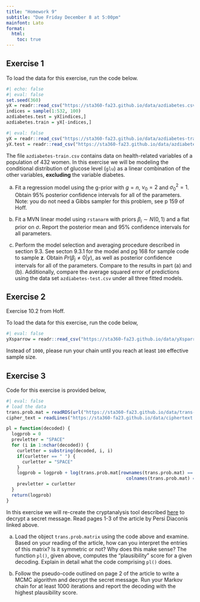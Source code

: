 ```yaml
---
title: "Homework 9"
subtitle: "Due Friday December 8 at 5:00pm"
mainfont: Lato
format: 
  html:
    toc: true
---
```


## Exercise 1

To load the data for this exercise, run the code below.

```r
#| echo: false
#| eval: false
set.seed(360)
yX = readr::read_csv("https://sta360-fa23.github.io/data/azdiabetes.csv")
indices = sample(1:532, 100)
azdiabetes.test = yX[indices,]
azdiabetes.train = yX[-indices,]
```


```r
#| eval: false
yX = readr::read_csv("https://sta360-fa23.github.io/data/azdiabetes-train.csv")
yX.test = readr::read_csv("https://sta360-fa23.github.io/data/azdiabetes-test.csv")
```

The file `azdiabetes-train.csv` contains data on health-related variables of a population of 432 women. In this exercise we will be modeling the conditional distribution of glucose level (`glu`) as a linear combination of the other variables, **excluding** the variable diabetes.

(a) Fit a regression model using the g-prior with $g = n$, $\nu_0 = 2$ and $\sigma_0^2 = 1$. Obtain 95% posterior confidence intervals for all of the parameters. Note: you do not need a Gibbs sampler for this problem, see p 159 of Hoff.

(b) Fit a MVN linear model using `rstanarm` with priors $\beta_i \sim N(0, 1)$ and a flat prior on $\sigma$. Report the posterior mean and 95% confidence intervals for all parameters.

(c) Perform the model selection and averaging procedure described in section 9.3. See secton 9.3.1 for the model and pg 168 for sample code to sample $\mathbf{z}$. Obtain $Pr(\beta_j \neq 0 | y)$, as well as posterior confidence intervals for all of the parameters. Compare to the results in part (a) and (b). Additionally, compare the average squared error of predictions using the data set `azdiabetes-test.csv` under all three fitted models.

## Exercise 2

Exercise 10.2 from Hoff.

To load the data for this exercise, run the code below,

```r
#| eval: false
yXsparrow = readr::read_csv("https://sta360-fa23.github.io/data/yXsparrow.csv")
```

Instead of `1000`, please run your chain until you reach at least `100` effective sample size.

## Exercise 3

Code for this exercise is provided below,

```r
#| eval: false
# load the data
trans.prob.mat = readRDS(url("https://sta360-fa23.github.io/data/trans-prob-mat.rds"))
cipher_text = readLines("https://sta360-fa23.github.io/data/ciphertext.txt")

pl = function(decoded) {
  logprob = 0
  prevletter = "SPACE"
  for (i in 1:nchar(decoded)) {
    curletter = substring(decoded, i, i)
    if(curletter == " ") {
      curletter = "SPACE"
    }
    logprob = logprob + log(trans.prob.mat[rownames(trans.prob.mat) == prevletter,
                                             colnames(trans.prob.mat) == curletter])
    prevletter = curletter
  }
  return(logprob)
} 
```


In this exercise we will re-create the cryptanalysis tool described [here](../readings/MCMCRev.pdf) to decrypt a secret message. Read pages 1-3 of the article by Persi Diaconis linked above.

(a) Load the object `trans.prob.matrix` using the code above and examine. Based on your reading of the article, how can you interpret the entries of this matrix? Is it symmetric or not? Why does this make sense? The function `pl()`, given above, computes the "plausibility" score for a given decoding. Explain in detail what the code comprising `pl()` does. 

(b) Follow the pseudo-code outlined on page 2 of the article to write a MCMC algorithm and decrypt the secret message. Run your Markov chain for at least 1000 iterations and report the decoding with the highest plausibility score. 




